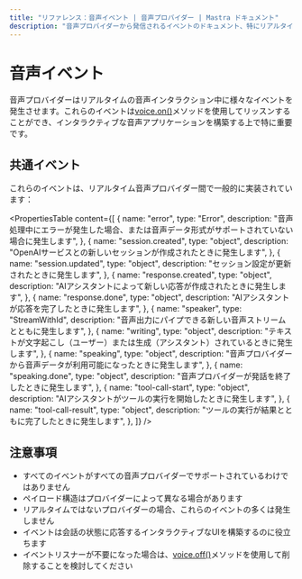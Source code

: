 ```yaml
---
title: "リファレンス：音声イベント | 音声プロバイダー | Mastra ドキュメント"
description: "音声プロバイダーから発信されるイベントのドキュメント、特にリアルタイム音声インタラクションに関するもの。"
---
```




# 音声イベント

音声プロバイダーはリアルタイムの音声インタラクション中に様々なイベントを発生させます。これらのイベントは[voice.on()](./voice.on)メソッドを使用してリッスンすることができ、インタラクティブな音声アプリケーションを構築する上で特に重要です。



## 共通イベント

これらのイベントは、リアルタイム音声プロバイダー間で一般的に実装されています：

<PropertiesTable
  content={[
    {
      name: "error",
      type: "Error",
      description:
        "音声処理中にエラーが発生した場合、または音声データ形式がサポートされていない場合に発生します",
    },
    {
      name: "session.created",
      type: "object",
      description:
        "OpenAIサービスとの新しいセッションが作成されたときに発生します",
    },
    {
      name: "session.updated",
      type: "object",
      description: "セッション設定が更新されたときに発生します",
    },
    {
      name: "response.created",
      type: "object",
      description: "AIアシスタントによって新しい応答が作成されたときに発生します",
    },
    {
      name: "response.done",
      type: "object",
      description: "AIアシスタントが応答を完了したときに発生します",
    },
    {
      name: "speaker",
      type: "StreamWithId",
      description:
        "音声出力にパイプできる新しい音声ストリームとともに発生します",
    },
    {
      name: "writing",
      type: "object",
      description:
        "テキストが文字起こし（ユーザー）または生成（アシスタント）されているときに発生します",
    },
    {
      name: "speaking",
      type: "object",
      description:
        "音声プロバイダーから音声データが利用可能になったときに発生します",
    },
    {
      name: "speaking.done",
      type: "object",
      description: "音声プロバイダーが発話を終了したときに発生します",
    },
    {
      name: "tool-call-start",
      type: "object",
      description: "AIアシスタントがツールの実行を開始したときに発生します",
    },
    {
      name: "tool-call-result",
      type: "object",
      description: "ツールの実行が結果とともに完了したときに発生します",
    },
  ]}
/>



## 注意事項

- すべてのイベントがすべての音声プロバイダーでサポートされているわけではありません
- ペイロード構造はプロバイダーによって異なる場合があります
- リアルタイムではないプロバイダーの場合、これらのイベントの多くは発生しません
- イベントは会話の状態に応答するインタラクティブなUIを構築するのに役立ちます
- イベントリスナーが不要になった場合は、[voice.off()](./voice.off)メソッドを使用して削除することを検討してください
